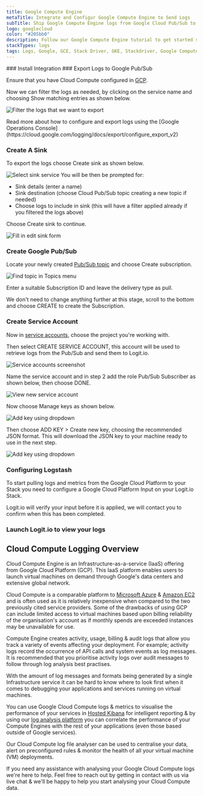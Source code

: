 ```yaml
---
title: Google Compute Engine
metaTitle: Integrate and Configur Google Compute Engine to Send Logs
subTitle: Ship Google Compute Engine logs from Google Cloud Pub/Sub to Logstash
logo: googlecloud
color: "#205bb0"
description: Follow our Google Compute Engine tutorial to get started shipping Google Compute Engine logs to Logstash for monitoring and analysis in Logit.io.
stackTypes: logs
tags: Logs, Google, GCE, Stack Driver, GKE, Stackdriver, Google Compute Engine, GCP, Cloud Compute, Googlecloudcompute
---
```


<Steps>
  ### Install Integration
  <InstallIntegration/>
  ### Export Logs to Google Pub/Sub

  Ensure that you have Cloud Compute configured in [GCP](https://console.cloud.google.com/logs).

  Now we can filter the logs as needed, by clicking on the service name and choosing Show matching entries as shown below.

  ![Filter the logs that we want to export](@/images/integrations/google-pubsub/filter_logs.png)

  <Callout type="info">
    Read more about how to configure and export logs using the [Google Operations Console](https://cloud.google.com/logging/docs/export/configure_export_v2)
  </Callout>

  ### Create A Sink

  To export the logs choose Create sink as shown below.

  ![Select sink service](@/images/integrations/google-pubsub/gcp-ss2.png)
  You will be then be prompted for:
  - Sink details (enter a name)
  - Sink destination (choose Cloud Pub/Sub topic creating a new topic if needed)
  - Choose logs to include in sink (this will have a filter applied already if you filtered the logs above)

  Choose Create sink to continue.

  ![Fill in edit sink form](@/images/integrations/google-pubsub/gcp-ss3.png)

  ### Create Google Pub/Sub

  Locate your newly created [Pub/Sub topic](https://console.cloud.google.com/cloudpubsub/topic/) and choose Create subscription.

  ![Find topic in Topics menu](@/images/integrations/google-pubsub/gcp-ss5.png)
  
  Enter a suitable Subscription ID and leave the delivery type as pull.

  We don't need to change anything further at this stage, scroll to the bottom and choose CREATE to create the Subscription.

  ### Create Service Account

  Now in [service accounts](https://console.cloud.google.com/iam-admin/serviceaccounts), choose the project you're working with. 
      
  Then select CREATE SERVICE ACCOUNT, this account will be used to retrieve logs from the Pub/Sub and send them to Logit.io.

  ![Service accounts screenshot](@/images/integrations/google-pubsub/gcp-ss8.png)

  Name the service account and in step 2 add the role Pub/Sub Subscriber as shown below, then choose DONE.
  
  ![View new service account](@/images/integrations/google-pubsub/gcp-ss11.png)

  Now choose Manage keys as shown below.

  ![Add key using dropdown](@/images/integrations/google-pubsub/gcp-ss12.png)

  Then choose ADD KEY > Create new key, choosing the recommended JSON format. This will download the JSON key to your machine ready to use in the next step.

  ![Add key using dropdown](@/images/integrations/google-pubsub/gcp-ss13.png)

  ### Configuring Logstash

  To start pulling logs and metrics from the Google Cloud Platform to your Stack you need to configure a Google Cloud Platform Input on your Logit.io Stack.

  <ConfigurePubSub type="" utmSource="pubsubbeat" utmMedium="google" utmCampaign="googlecloudcompute"/>

  <Callout type="info">
    Logit.io will verify your input before it is applied, we will contact you to confirm when this has been completed.
  </Callout>

  ### Launch Logit.io to view your logs
  <LaunchStack utmMedium="google" utmCampaign="googlecloudcompute" source="pubsubbeat" />
</Steps>

## Cloud Compute Logging Overview

Cloud Compute Engine is an Infrastructure-as-a-service (IaaS) offering from Google Cloud Platform (GCP). This IaaS platform enables 
users to launch virtual machines on demand through Google's data centers and extensive global network.

Cloud Compute is a comparable platform to [Microsoft Azure](/integrations/log-management/azure/azure) & 
[Amazon EC2](/integrations/infrastructure-metrics/aws/ec2) and is often used as it is relatively inexpensive 
when compared to the two previously cited service providers. Some of the drawbacks of using 
GCP can include limited access to virtual machines based upon billing reliability of 
the organisation's account as if monthly spends are exceeded instances may be unavailable for use.

Compute Engine creates activity, usage, billing & audit logs that allow you track a variety of events affecting your deployment. 
For example; activity logs record the occurrence of API calls and system events as log messages. It is recommended that you 
prioritise activity logs over audit messages to follow through log analysis best practises.

With the amount of log messages and formats being generated by a single Infrastructure service it can be hard to know where 
to look first when it comes to debugging your applications and services running on virtual machines.

You can use Google Cloud Compute logs & metrics to visualise the performance of your services in 
[Hosted Kibana](https://logit.io/platform/features/hosted-kibana/) for intelligent reporting & by using our 
[log analysis platform](https://logit.io/solutions/analysis/log-analysis) you can correlate the performance of your 
Compute Engines with the rest of your applications (even those based outside of Google services).

Our Cloud Compute log file analyser can be used to centralise your data, alert on preconfigured rules & monitor the health of all your virtual machine (VM) deployments.

If you need any assistance with analysing your Google Cloud Compute logs we're here to help. 
Feel free to reach out by getting in contact with us via live chat & we'll be happy to help you start analysing your Cloud Compute data.